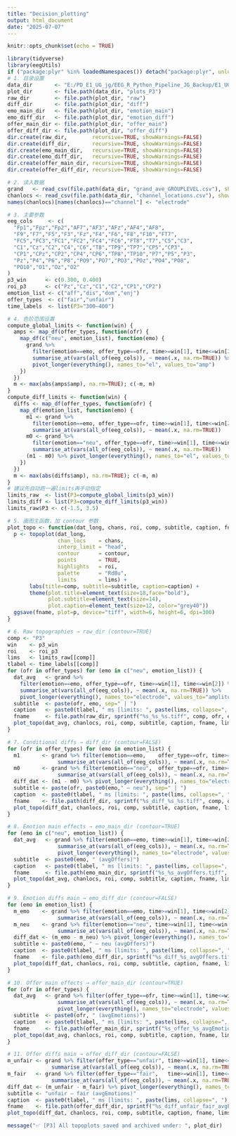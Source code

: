 ---
title: "Decision_plotting"
output: html_document
date: "2025-07-07"
---

```{r setup, include=FALSE}
knitr::opts_chunk$set(echo = TRUE)
```

```{r offer_phaseTopo}
library(tidyverse)
library(eegUtils)
if ("package:plyr" %in% loadedNamespaces()) detach("package:plyr", unload=TRUE)
# 1. 目录设置
data_dir       <- "E:/PD_E1_UG_jg/EEG_R_Python_Pipeline_JG_Backup/E1_UG/offerphase300400/offer_phase"
plot_dir       <- file.path(data_dir, "plots_P3")
raw_dir        <- file.path(plot_dir, "raw")
diff_dir       <- file.path(plot_dir, "diff")
emo_main_dir   <- file.path(plot_dir, "emotion_main")
emo_diff_dir   <- file.path(plot_dir, "emotion_diff")
offer_main_dir <- file.path(plot_dir, "offer_main")
offer_diff_dir <- file.path(plot_dir, "offer_diff")
dir.create(raw_dir,        recursive=TRUE, showWarnings=FALSE)
dir.create(diff_dir,       recursive=TRUE, showWarnings=FALSE)
dir.create(emo_main_dir,   recursive=TRUE, showWarnings=FALSE)
dir.create(emo_diff_dir,   recursive=TRUE, showWarnings=FALSE)
dir.create(offer_main_dir, recursive=TRUE, showWarnings=FALSE)
dir.create(offer_diff_dir, recursive=TRUE, showWarnings=FALSE)

# 2. 读入数据
grand   <- read_csv(file.path(data_dir, "grand_ave_GROUPLEVEL.csv"), show_col_types=FALSE)
chanlocs <- read_csv(file.path(data_dir, "channel_locations.csv"), show_col_types=FALSE)
names(chanlocs)[names(chanlocs)=="channel"] <- "electrode"

# 3. 主要参数
eeg_cols     <- c(
  "Fp1","Fpz","Fp2","AF7","AF3","AFz","AF4","AF8",
  "F9","F7","F5","F3","Fz","F4","F6","F8","F10","FT7",
  "FC5","FC3","FC1","FC2","FC4","FC6","FT8","T7","C5","C3",
  "C1","Cz","C2","C4","C6","T8","TP9","TP7","CP5","CP3",
  "CP1","CPz","CP2","CP4","CP6","TP8","TP10","P7","P5","P3",
  "Pz","P4","P6","P8","PO9","PO7","PO3","POz","PO4","PO8",
  "PO10","O1","Oz","O2"
)
p3_win      <- c(0.300, 0.400)
roi_p3      <- c("Pz","Cz","C1","C2","CP1","CP2")
emotion_list <- c("aff","dis","dom","enj")
offer_types  <- c("fair","unfair")
time_labels  <- list(P3="300–400")

# 4. 色阶范围设置
compute_global_limits <- function(win) {
  amps <- map_df(offer_types, function(ofr) {
    map_df(c("neu", emotion_list), function(emo) {
      grand %>%
        filter(emotion==emo, offer_type==ofr, time>=win[1], time<=win[2]) %>%
        summarise_at(vars(all_of(eeg_cols)), ~ mean(.x, na.rm=TRUE)) %>%
        pivot_longer(everything(), names_to="el", values_to="amp")
    })
  })
  m <- max(abs(amps$amp), na.rm=TRUE); c(-m, m)
}
compute_diff_limits <- function(win) {
  diffs <- map_df(offer_types, function(ofr) {
    map_df(emotion_list, function(emo) {
      m1 <- grand %>%
        filter(emotion==emo, offer_type==ofr, time>=win[1], time<=win[2]) %>%
        summarise_at(vars(all_of(eeg_cols)), ~ mean(.x, na.rm=TRUE))
      m0 <- grand %>%
        filter(emotion=="neu", offer_type==ofr, time>=win[1], time<=win[2]) %>%
        summarise_at(vars(all_of(eeg_cols)), ~ mean(.x, na.rm=TRUE))
      (m1 - m0) %>% pivot_longer(everything(), names_to="el", values_to="amp")
    })
  })
  m <- max(abs(diffs$amp), na.rm=TRUE); c(-m, m)
}
# 建议先自动跑一遍limits再手动指定
limits_raw  <- list(P3=compute_global_limits(p3_win))
limits_diff <- list(P3=compute_diff_limits(p3_win))
limits_raw$P3 <- c(-1.5, 3.5)

# 5. 画图主函数，加 contour 参数
plot_topo <- function(dat_long, chans, roi, comp, subtitle, caption, fname, lims, contour=TRUE) {
  p <- topoplot(dat_long,
                chan_locs    = chans,
                interp_limit = "head",
                contour      = contour,
                points       = TRUE,
                highlights   = roi,
                palette      = "RdBu",
                limits       = lims) +
       labs(title=comp, subtitle=subtitle, caption=caption) +
       theme(plot.title=element_text(size=18,face="bold"),
             plot.subtitle=element_text(size=14),
             plot.caption=element_text(size=12, color="grey40"))
  ggsave(fname, plot=p, device="tiff", width=6, height=6, dpi=300)
}

# 6. Raw topographies → raw_dir (contour=TRUE)
comp <- "P3"
win    <- p3_win
roi    <- roi_p3
lims   <- limits_raw[[comp]]
tlabel <- time_labels[[comp]]
for (ofr in offer_types) for (emo in c("neu", emotion_list)) {
  dat_avg   <- grand %>%
    filter(emotion==emo, offer_type==ofr, time>=win[1], time<=win[2]) %>%
    summarise_at(vars(all_of(eeg_cols)), ~ mean(.x, na.rm=TRUE)) %>%
    pivot_longer(everything(), names_to="electrode", values_to="amplitude")
  subtitle  <- paste(ofr, emo, sep=" | ")
  caption   <- paste0(tlabel, " ms [limits: ", paste(lims, collapse=", "), "]")
  fname     <- file.path(raw_dir, sprintf("%s_%s_%s.tiff", comp, ofr, emo))
  plot_topo(dat_avg, chanlocs, roi, comp, subtitle, caption, fname, lims, contour=TRUE)
}

# 7. Conditional diffs → diff_dir (contour=FALSE)
for (ofr in offer_types) for (emo in emotion_list) {
  m1       <- grand %>% filter(emotion==emo,    offer_type==ofr, time>=win[1], time<=win[2]) %>%
                summarise_at(vars(all_of(eeg_cols)), ~ mean(.x, na.rm=TRUE))
  m0       <- grand %>% filter(emotion=="neu",  offer_type==ofr, time>=win[1], time<=win[2]) %>%
                summarise_at(vars(all_of(eeg_cols)), ~ mean(.x, na.rm=TRUE))
  diff_dat <- (m1 - m0) %>% pivot_longer(everything(), names_to="electrode", values_to="amplitude")
  subtitle <- paste(ofr, paste0(emo," – neu"), sep=" | ")
  caption  <- paste0(tlabel, " ms [limits: ", paste(lims, collapse=", "), "]")
  fname    <- file.path(diff_dir, sprintf("%s_diff_%s_%s.tiff", comp, ofr, emo))
  plot_topo(diff_dat, chanlocs, roi, comp, subtitle, caption, fname, lims, contour=FALSE)
}

# 8. Emotion main effects → emo_main_dir (contour=TRUE)
for (emo in c("neu", emotion_list)) {
  dat_avg   <- grand %>% filter(emotion==emo, time>=win[1], time<=win[2]) %>%
                summarise_at(vars(all_of(eeg_cols)), ~ mean(.x, na.rm=TRUE)) %>%
                pivot_longer(everything(), names_to="electrode", values_to="amplitude")
  subtitle  <- paste0(emo, " (avgOffers)")
  caption   <- paste0(tlabel, " ms [limits: ", paste(lims, collapse=", "), "]")
  fname     <- file.path(emo_main_dir, sprintf("%s_%s_avgOffers.tiff", comp, emo))
  plot_topo(dat_avg, chanlocs, roi, comp, subtitle, caption, fname, lims, contour=TRUE)
}

# 9. Emotion diffs main → emo_diff_dir (contour=FALSE)
for (emo in emotion_list) {
  m_emo    <- grand %>% filter(emotion==emo, time>=win[1], time<=win[2]) %>%
                summarise_at(vars(all_of(eeg_cols)), ~ mean(.x, na.rm=TRUE))
  m_neu    <- grand %>% filter(emotion=="neu", time>=win[1], time<=win[2]) %>%
                summarise_at(vars(all_of(eeg_cols)), ~ mean(.x, na.rm=TRUE))
  diff_dat <- (m_emo - m_neu) %>% pivot_longer(everything(), names_to="electrode", values_to="amplitude")
  subtitle <- paste0(emo, " – neu (avgOffers)")
  caption  <- paste0(tlabel, " ms [limits: ", paste(lims, collapse=", "), "]")
  fname    <- file.path(emo_diff_dir, sprintf("%s_diff_%s_avgOffers.tiff", comp, emo))
  plot_topo(diff_dat, chanlocs, roi, comp, subtitle, caption, fname, lims, contour=FALSE)
}

# 10. Offer main effects → offer_main_dir (contour=TRUE)
for (ofr in offer_types) {
  dat_avg   <- grand %>% filter(offer_type==ofr, time>=win[1], time<=win[2]) %>%
                summarise_at(vars(all_of(eeg_cols)), ~ mean(.x, na.rm=TRUE)) %>%
                pivot_longer(everything(), names_to="electrode", values_to="amplitude")
  subtitle  <- paste0(ofr, " (avgEmotions)")
  caption   <- paste0(tlabel, " ms [limits: ", paste(lims, collapse=", "), "]")
  fname     <- file.path(offer_main_dir, sprintf("%s_offer_%s_avgEmotions.tiff", comp, ofr))
  plot_topo(dat_avg, chanlocs, roi, comp, subtitle, caption, fname, lims, contour=TRUE)
}

# 11. Offer diffs main → offer_diff_dir (contour=FALSE)
m_unfair <- grand %>% filter(offer_type=="unfair", time>=win[1], time<=win[2]) %>%
              summarise_at(vars(all_of(eeg_cols)), ~ mean(.x, na.rm=TRUE))
m_fair   <- grand %>% filter(offer_type=="fair",   time>=win[1], time<=win[2]) %>%
              summarise_at(vars(all_of(eeg_cols)), ~ mean(.x, na.rm=TRUE))
diff_dat <- (m_unfair - m_fair) %>% pivot_longer(everything(), names_to="electrode", values_to="amplitude")
subtitle <- "unfair – fair (avgEmotions)"
caption  <- paste0(tlabel, " ms [limits: ", paste(lims, collapse=", "), "]")
fname    <- file.path(offer_diff_dir, sprintf("%s_diff_unfair_fair_avgEmotions.tiff", comp))
plot_topo(diff_dat, chanlocs, roi, comp, subtitle, caption, fname, lims, contour=FALSE)

message("✅ [P3] All topoplots saved and archived under: ", plot_dir)

```


